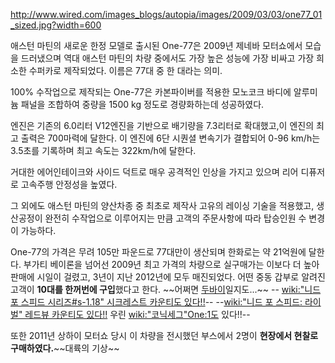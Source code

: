 http://www.wired.com/images_blogs/autopia/images/2009/03/03/one77_01_sized.jpg?width=600

애스턴 마틴의 새로운 한정 모델로 출시된 One-77은 2009년 제네바 모터쇼에서 모습을 드러냈으며 역대 애스턴 마틴의 차량 중에서도 가장 높은 성능에 가장 비싸고 가장 희소한 수퍼카로 제작되었다. 이름은 77대 중 한 대라는 의미.
 
100% 수작업으로 제작되는 One-77은 카본파이버를 적용한 모노코크 바디에 알루미늄 패널을 조합하여 중량을 1500 kg 정도로 경량화하는데 성공하였다.
 
엔진은 기존의 6.0리터 V12엔진을 기반으로 배기량을 7.3리터로 확대했고,이 엔진의 최고 출력은 700마력에 달한다. 이 엔진에 6단 시퀀셜 변속기가 결합되어 0-96 km/h는 3.5초를 기록하며 최고 속도는 322km/h에 달한다.
 
거대한 에어인테이크와 사이드 덕트로 매우 공격적인 인상을 가지고 있으며 리어 디퓨저로 고속주행 안정성을 높였다.
 
그 외에도 애스턴 마틴의 양산차종 중 최초로 제작사 고유의 레이싱 기술을 적용했고, 생산공정이 완전히 수작업으로 이루어지는 만큼 고객의 주문사항에 따라 탑승인원 수 변경이 가능하다.
 
One-77의 가격은 무려 105만 파운드로 77대만이 생산되며 한화로는 약 21억원에 달한다. 부가티 베이론을 넘어선 2009년 최고 가격의 차량으로 실구매가는 이보다 더 높아 판매에 시일이 걸렸고, 3년이 지난 2012년에 모두 매진되었다. 어떤 중동 갑부로 알려진 고객이 '''10대를 한꺼번에 구입'''했다고 한다. ~~어쩌면 [http://whitebase.egloos.com/4800165 두바이]일지도...~~ -- [[wiki:"니드 포 스피드 시리즈#s-1.18" 시크레스트 카운티도 있다!!]]-- --[[wiki:"니드 포 스피드: 라이벌" 레드뷰 카운티도 있다!!]] 우린 [[wiki:"코닉세그"One:1]]도 있다!!--  

또한 2011년 상하이 모터쇼 당시 이 차량을 전시했던 부스에서 2명이 '''현장에서 현찰로 구매하였다.'''~~대륙의 기상~~
